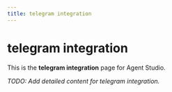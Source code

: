 ```yaml
---
title: telegram integration
---
```


# telegram integration

This is the **telegram integration** page for Agent Studio.

_TODO: Add detailed content for telegram integration._
